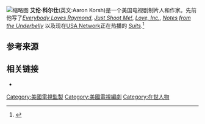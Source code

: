 [[File:Aaron_Korsh_3293.jpg|缩略图]]
'''艾伦·科尔仕'''(英文:Aaron Korsh)是一个美国电视剧制片人和作家。先前他写了''[[Everybody_Loves_Raymond|Everybody Loves Raymond]]'', ''[[Just_Shoot_Me!|Just Shoot Me!]]'', ''[[Love,_Inc._(TV_series)|Love, Inc.]]'', ''[[Notes_from_the_Underbelly|Notes from the Underbelly]]'' 以及现在[[USA_Network|USA Network]]正在热播的 ''[[Suits_(TV_series)|Suits]]''.<ref>{{Cite web|url=http://www.variety.com/article/VR1118030519?refcatid=4027|title=USA expands slate with two new series|date=January 19, 2011|last=Levine|first=Stuart|work=[[Variety_(magazine)|Variety]]|archiveurl=https://www.webcitation.org/5vwKkuPHG?url=http://www.variety.com/article/VR1118030519?refcatid=4027|archivedate=2011年1月23日|accessdate=March 25, 2011|deadurl=yes}}</ref>
==参考来源==
{{reflist}}

==相关链接==
*{{IMDb name|0466689}}

[[Category:美國電視監製|Category:美國電視監製]]
[[Category:美國電視編劇|Category:美國電視編劇]]
[[Category:在世人物|Category:在世人物]]